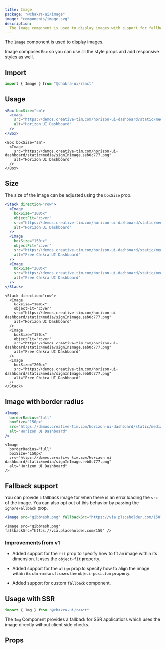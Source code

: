 ```yaml
---
title: Image
package: "@chakra-ui/image"
image: "components/image.svg"
description:
  The Image component is used to display images with support for fallback.
---
```


The `Image` component is used to display images.

Image composes `Box` so you can use all the style props and add responsive
styles as well.

## Import

```js
import { Image } from "@chakra-ui/react"
```

## Usage

```jsx
<Box boxSize="sm">
  <Image
    src="https://demos.creative-tim.com/horizon-ui-dashboard/static/media/signInImage.eeb0c777.png"
    alt="Horizon UI Dashboard"
  />
</Box>
```

```tsx
<Box boxSize="sm">
  <Image
    src="https://demos.creative-tim.com/horizon-ui-dashboard/static/media/signInImage.eeb0c777.png"
    alt="Horizon UI Dashboard"
  />
</Box>
```

## Size

The size of the image can be adjusted using the `boxSize` prop.

```jsx
<Stack direction="row">
  <Image
    boxSize="100px"
    objectFit="cover"
    src="https://demos.creative-tim.com/horizon-ui-dashboard/static/media/signInImage.eeb0c777.png"
    alt="Horizon UI Dashboard"
  />
  <Image
    boxSize="150px"
    objectFit="cover"
    src="https://demos.creative-tim.com/horizon-ui-dashboard/static/media/signInImage.eeb0c777.png"
    alt="Free Chakra UI Dashboard"
  />
  <Image
    boxSize="200px"
    src="https://demos.creative-tim.com/horizon-ui-dashboard/static/media/signInImage.eeb0c777.png"
    alt="Free Chakra UI Dashboard"
  />
</Stack>
```

```tsx
<Stack direction="row">
  <Image
    boxSize="100px"
    objectFit="cover"
    src="https://demos.creative-tim.com/horizon-ui-dashboard/static/media/signInImage.eeb0c777.png"
    alt="Horizon UI Dashboard"
  />
  <Image
    boxSize="150px"
    objectFit="cover"
    src="https://demos.creative-tim.com/horizon-ui-dashboard/static/media/signInImage.eeb0c777.png"
    alt="Free Chakra UI Dashboard"
  />
  <Image
    boxSize="200px"
    src="https://demos.creative-tim.com/horizon-ui-dashboard/static/media/signInImage.eeb0c777.png"
    alt="Free Chakra UI Dashboard"
  />
</Stack>
```

## Image with border radius

```jsx
<Image
  borderRadius="full"
  boxSize="150px"
  src="https://demos.creative-tim.com/horizon-ui-dashboard/static/media/signInImage.eeb0c777.png"
  alt="Horizon UI Dashboard"
/>
```

```tsx
<Image
  borderRadius="full"
  boxSize="150px"
  src="https://demos.creative-tim.com/horizon-ui-dashboard/static/media/signInImage.eeb0c777.png"
  alt="Horizon UI Dashboard"
/>
```

## Fallback support

You can provide a fallback image for when there is an error loading the `src` of
the image. You can also opt out of this behavior by passing the `ignoreFallback`
prop.

```jsx
<Image src="gibbresh.png" fallbackSrc="https://via.placeholder.com/150" />
```

```tsx
<Image src="gibbresh.png" fallbackSrc="https://via.placeholder.com/150" />
```

### Improvements from v1

- Added support for the `fit` prop to specify how to fit an image within its
  dimension. It uses the `object-fit` property.

- Added support for the `align` prop to specify how to align the image within
  its dimension. It uses the `object-position` property.

- Added support for custom `fallback` component.

## Usage with SSR

```js
import { Img } from "@chakra-ui/react"
```

The `Img` Component provides a fallback for SSR applications which uses the
image directly without client side checks.

## Props

<PropsTable of="Image" />
